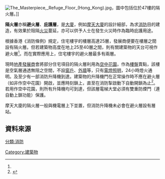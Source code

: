 [[File:The_Masterpiece,_Refuge_Floor_(Hong_Kong).jpg|thumb]]，圖中包括位於47樓的隔火層。]]

'''隔火層'''亦稱'''避火層'''、'''庇護層'''，是[[大廈|大廈]]，例如[[摩天大廈|摩天大廈]]的設計細部，為求[[消防|消防]]目的建造，有效果於阻隔[[火災|火災]]蔓延，亦可以供予人士在發生火災時作為臨時庇護用途。

根據香港《消防條例》規定，住宅樓宇的樓層高達25層，發展商便要在樓層之間設有隔火層。但若建築物高度在地上25至40層之間，則有關建築物的天台可視作避火層<ref name="防火安全"/>。而在實際應用上，住宅樓宇的避火層最多有兩層。

現時[[地產發展商|地產發展商]]會將部分住宅項目的隔火層利用為[[空中花園|空中花園]]，作為[[樓盤|樓盤]]賣點，該樓是空氣層通透無阻之空間，不設[[窗戶|窗戶]]、[[外牆|外牆]]等，只有[[電燈|電燈]][[照明|照明]]，24小時燈火通明。及至少有一部消防升降機到達。建築物的升降機門在正常操作時不應在避火層（如非作空中花園）開啟，並應時刻鎖上，直至在消防掣啟動下自動開鎖為止<ref name="防火安全">{{cite web|url=http://www.hkfsd.gov.hk/chi/faq_safety.html#19|title=防火安全|last=  |first=  |coauthors=|date=2012-07-19|publisher=香港消防處網站|accessdate=2012-08-15}}</ref>。若用作空中花園，則所有升降機均可到達，但該層電梯大堂必須有雙重防煙門（連自動上鎖功能）保護。

摩天大廈的隔火層一般與機電層上下並置，但消防升降機未必會在避火層設有層站。

==資料來源==
{{Reflist}}

[[Category:建築物|Category:建築物]]
[[分類:消防|分類:消防]]